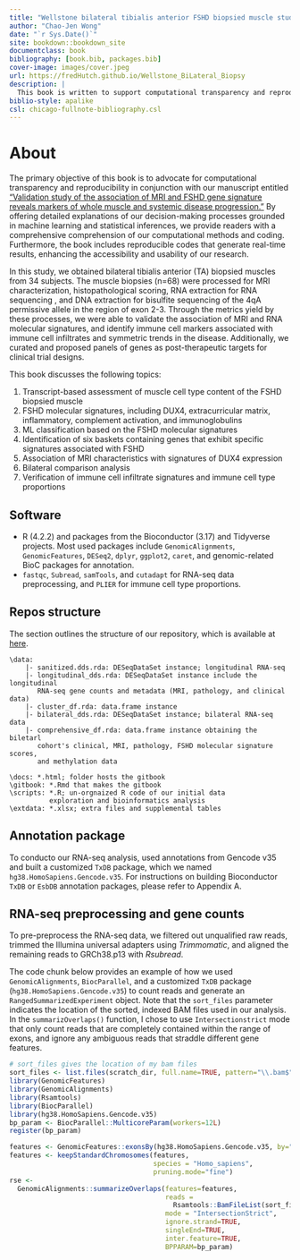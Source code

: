```yaml
--- 
title: "Wellstone bilateral tibialis anterior FSHD biopsied muscle study"
author: "Chao-Jen Wong"
date: "`r Sys.Date()`"
site: bookdown::bookdown_site
documentclass: book
bibliography: [book.bib, packages.bib]
cover-image: images/cover.jpeg
url: https://fredHutch.github.io/Wellstone_BiLateral_Biopsy
description: |
  This book is written to support computational transparency and reproducibility for our publication titled "Validation study of the association of MRI and FSHD gene signature reveals markers of whole muscle and systemic disease progression".
biblio-style: apalike
csl: chicago-fullnote-bibliography.csl
---
```


# About

The primary objective of this book is to advocate for computational transparency and reproducibility in conjunction with our manuscript entitled ["Validation study of the association of MRI and FSHD gene signature reveals markers of whole muscle and systemic disease progression."](https://www.biorxiv.org/content/biorxiv/early/2023/02/20/2023.02.20.529303.full.pdf) By offering detailed explanations of our decision-making processes grounded in machine learning and statistical inferences, we provide readers with a comprehensive comprehension of our computational methods and coding. Furthermore, the book includes reproducible codes that generate real-time results, enhancing the accessibility and usability of our research.

In this study, we obtained bilateral tibialis anterior (TA) biopsied muscles from 34 subjects. The muscle biopsies (n=68) were processed for MRI characterization, histopathological scoring, RNA extraction for RNA sequencing , and DNA extraction for bisulfite sequencing of the 4qA permissive allele in the region of exon 2-3. Through the metrics yield by these processes, we were able to validate the association of MRI and RNA molecular signatures, and identify immune cell markers associated with immune cell infiltrates and symmetric trends in the disease. Additionally, we curated and proposed panels of genes as post-therapeutic targets for clinical trial designs.

This book discusses the following topics:

1. Transcript-based assessment of muscle cell type content of the FSHD biopsied muscle
2. FSHD molecular signatures, including DUX4, extracurricular matrix, inflammatory, complement activation, and immunoglobulins
3. ML classification based on the FSHD molecular signatures
4. Identification of six baskets containing genes that exhibit specific signatures associated with FSHD
5. Association of MRI characteristics with signatures of DUX4 expression 
6. Bilateral comparison analysis
7. Verification of immune cell infiltrate signatures and immune cell type proportions


## Software

- R (4.2.2) and packages from the Bioconductor (3.17) and Tidyverse projects. Most used packages include `GenomicAlignments`, `GenomicFeatures`, `DESeq2`, `dplyr`, `ggplot2`, `caret`, and genomic-related BioC packages for annotation.
- `fastqc`, `Subread`, `samTools`, and `cutadapt` for RNA-seq data preprocessing, and `PLIER` for immune cell type proportions.

## Repos structure
The section outlines the structure of our repository, which is available at [here](https://github.com/FredHutch/Wellstone_BiLateral_Biopsy). 

```
\data: 
    |- sanitized.dds.rda: DESeqDataSet instance; longitudinal RNA-seq
    |- longitudinal_dds.rda: DESeqDataSet instance include the longitudinal 
       RNA-seq gene counts and metadata (MRI, pathology, and clinical data)
    |- cluster_df.rda: data.frame instance
    |- bilateral_dds.rda: DESeqDataSet instance; bilateral RNA-seq data
    |- comprehensive_df.rda: data.frame instance obtaining the biletarl
       cohort's clinical, MRI, pathology, FSHD molecular signature scores,
       and methylation data

\docs: *.html; folder hosts the gitbook 
\gitbook: *.Rmd that makes the gitbook
\scripts: *.R; un-orgnaized R code of our initial data 
          exploration and bioinformatics analysis
\extdata: *.xlsx; extra files and supplemental tables
```

## Annotation package
To conducto our RNA-seq analysis, used annotations from Gencode v35 and built a customized `TxDB` package, which we named `hg38.HomoSapiens.Gencode.v35`. For instructions on building Bioconductor `TxDB` or `EsbDB` annotation packages, please refer to Appendix A.


## RNA-seq preprocessing and gene counts
To pre-preprocess the RNA-seq data, we filtered out unqualified raw reads, trimmed the Illumina universal adapters using _Trimmomatic_, and aligned the remaining reads to GRCh38.p13 with _Rsubread_.

The code chunk below provides an example of how we used `GenomicAlignments`, `BiocParallel`, and a customized `TxDB` package (`hg38.HomoSapiens.Gencode.v35`) to count reads and generate an `RangedSummarizedExperiment` object. Note that the `sort_files` parameter indicates the location of the sorted, indexed BAM files used in our analysis. In the `summarizOverlaps()` function, I chose to use `Intersectionstrict` mode that only count reads that are completely contained within the range of exons, and ignore any ambiguous reads that straddle different gene features. 

```r
# sort_files gives the location of my bam files
sort_files <- list.files(scratch_dir, full.name=TRUE, pattern="\\.bam$")
library(GenomicFeatures)
library(GenomicAlignments)
library(Rsamtools)
library(BiocParallel)
library(hg38.HomoSapiens.Gencode.v35)
bp_param <- BiocParallel::MulticoreParam(workers=12L)
register(bp_param)

features <- GenomicFeatures::exonsBy(hg38.HomoSapiens.Gencode.v35, by="gene")
features <- keepStandardChromosomes(features,
                                    species = "Homo_sapiens",
                                    pruning.mode="fine")
rse <- 
  GenomicAlignments::summarizeOverlaps(features=features,
                                       reads =
                                         Rsamtools::BamFileList(sort_file),
                                       mode = "IntersectionStrict",
                                       ignore.strand=TRUE, 
                                       singleEnd=TRUE,
                                       inter.feature=TRUE, 
                                       BPPARAM=bp_param)
```

